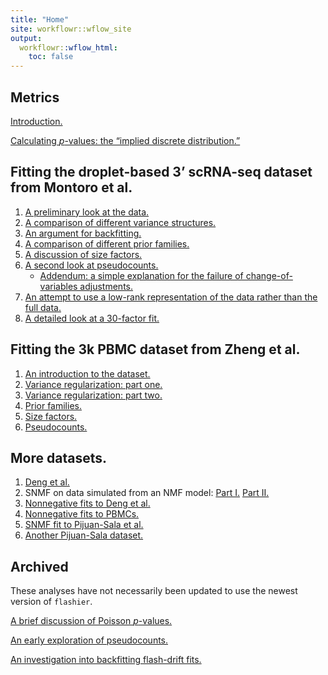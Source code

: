 ```yaml
---
title: "Home"
site: workflowr::wflow_site
output:
  workflowr::wflow_html:
    toc: false
---
```


## Metrics

[Introduction.](intro.html)

[Calculating $p$-values: the "implied discrete distribution."](pvals.html)


## Fitting the droplet-based 3' scRNA-seq dataset from Montoro et al.

1. [A preliminary look at the data.](droplet.html)
1. [A comparison of different variance structures.](var_type.html)
1. [An argument for backfitting.](backfit.html)
1. [A comparison of different prior families.](prior_type.html)
1. [A discussion of size factors.](size_factors.html)
1. [A second look at pseudocounts.](pseudocount_redux.html)
    + [Addendum: a simple explanation for the failure of change-of-variables adjustments.](elbo_problems.html)
1. [An attempt to use a low-rank representation of the data rather than the full data.](lowrank.html)
1. [A detailed look at a 30-factor fit.](final_montoro.html)


## Fitting the 3k PBMC dataset from Zheng et al.

1. [An introduction to the dataset.](pbmc.html)
1. [Variance regularization: part one.](var_reg_pbmc.html)
1. [Variance regularization: part two.](var_reg_pbmc2.html)
1. [Prior families.](prior_type_pbmc.html)
1. [Size factors.](size_factors_pbmc.html)
1. [Pseudocounts.](pseudocount_redux_pbmc.html)


## More datasets.

1. [Deng et al.](deng.html)
1. SNMF on data simulated from an NMF model: [Part I.](snmf_on_nmf.html) [Part II.](snmf_on_nmf2.html) 
1. [Nonnegative fits to Deng et al.](deng_nn.html)
1. [Nonnegative fits to PBMCs.](pbmc_nn.html)
1. [SNMF fit to Pijuan-Sala et al.](pijuan_snn.html)
1. [Another Pijuan-Sala dataset.](pijuan_atlas_snn.html)

## Archived

These analyses have not necessarily been updated to use the newest version of `flashier`.

[A brief discussion of Poisson $p$-values.](poisson_p.html)

[An early exploration of pseudocounts.](pseudocount.html)

[An investigation into backfitting flash-drift fits.](drift_backfit.html)

